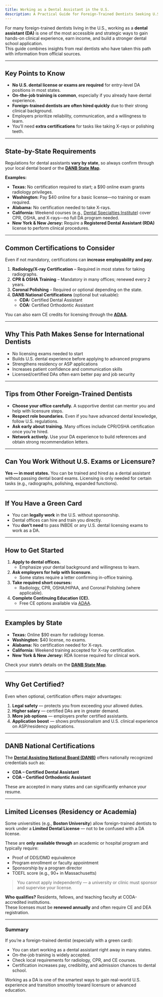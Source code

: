 ```yaml
---
title: Working as a Dental Assistant in the U.S.
description: A Practical Guide for Foreign-Trained Dentists Seeking U.S. Dental Experience
---
```


For many foreign-trained dentists living in the U.S., working as a **dental assistant (DA)** is one of the most accessible and strategic ways to gain hands-on clinical experience, earn income, and build a stronger dental school application.  
This guide combines insights from real dentists who have taken this path with information from official sources.

---

## Key Points to Know

- **No U.S. dental license or exams are required** for entry-level DA positions in most states.
- **On-the-job training is common**, especially if you already have dental experience.
- **Foreign-trained dentists are often hired quickly** due to their strong clinical background.
- Employers prioritize reliability, communication, and a willingness to learn.
- You’ll need **extra certifications** for tasks like taking X-rays or polishing teeth.

---

## State-by-State Requirements

Regulations for dental assistants **vary by state**, so always confirm through your local dental board or the [**DANB State Map**](professional.danb.stateRequirements).

**Examples:**

- **Texas:** No certification required to start; a $90 online exam grants radiology privileges.
- **Washington:** Pay $40 online for a basic license—no training or exam required.
- **Alabama:** No certification needed to take X-rays.
- **California:** Weekend courses (e.g., [Dental Specialties Institute](http://www.dental-specialties.com/)) cover CPR, OSHA, and X-rays—no full DA program needed.
- **New York & New Jersey:** Require a **Registered Dental Assistant (RDA)** license to perform clinical procedures.

---

## Common Certifications to Consider

Even if not mandatory, certifications can **increase employability and pay**.

1. **Radiology/X-ray Certification** – Required in most states for taking radiographs.
2. **CPR & OSHA Training** – Mandatory in many offices; renewed every 2 years.
3. **Coronal Polishing** – Required or optional depending on the state.
4. **DANB National Certifications** (optional but valuable):
   - **CDA:** Certified Dental Assistant
   - **COA:** Certified Orthodontic Assistant

You can also earn CE credits for licensing through the [**ADAA**](professional.adaa).

---

## Why This Path Makes Sense for International Dentists

- No licensing exams needed to start
- Builds U.S. dental experience before applying to advanced programs
- Strengthens residency or ASP applications
- Increases patient confidence and communication skills
- Licensed/certified DAs often earn better pay and job security

---

## Tips from Other Foreign-Trained Dentists

- **Choose your office carefully.** A supportive dentist can mentor you and help with licensure steps.
- **Respect role boundaries.** Even if you have advanced dental knowledge, follow U.S. regulations.
- **Ask early about training.** Many offices include CPR/OSHA certification once you’re hired.
- **Network actively.** Use your DA experience to build references and obtain strong recommendation letters.

---

## Can You Work Without U.S. Exams or Licensure?

**Yes — in most states.** You can be trained and hired as a dental assistant
without passing dental board exams. Licensing is only needed for certain tasks
(e.g., radiographs, polishing, expanded functions).

---

## If You Have a Green Card

- You can **legally work** in the U.S. without sponsorship.
- Dental offices can hire and train you directly.
- You **don’t need** to pass INBDE or any U.S. dental licensing exams to work as a DA.

---

## How to Get Started

1. **Apply to dental offices.**
   - Emphasize your dental background and willingness to learn.
2. **Ask employers for help with licensure.**
   - Some states require a letter confirming in-office training.
3. **Take required short courses:**
   - Radiology, CPR, OSHA/HIPAA, and Coronal Polishing (where applicable).
4. **Complete Continuing Education (CE).**
   - Free CE options available via [ADAA](professional.adaa).

---

## Examples by State

- **Texas:** Online $90 exam for radiology license.
- **Washington:** $40 license, no exams.
- **Alabama:** No certification needed for X-rays.
- **California:** Weekend training accepted for X-ray certification.
- **New York & New Jersey:** RDA license required for clinical work.

Check your state’s details on the [**DANB State Map**](professional.danb.stateRequirements).

---

## Why Get Certified?

Even when optional, certification offers major advantages:

1. **Legal safety** — protects you from exceeding your allowed duties.
2. **Higher salary** — certified DAs are in greater demand.
3. **More job options** — employers prefer certified assistants.
4. **Application boost** — shows professionalism and U.S. clinical experience on ASP/residency applications.

---

## DANB National Certifications

The [**Dental Assisting National Board (DANB)**](http://www.danb.org/) offers nationally recognized credentials such as:

- **CDA – Certified Dental Assistant**
- **COA – Certified Orthodontic Assistant**

These are accepted in many states and can significantly enhance your resume.

---

## Limited Licenses (Residency or Academia)

Some universities (e.g., **Boston University**) allow foreign-trained dentists to work under a **Limited Dental License** — not to be confused with a DA license.

These are **only available through** an academic or hospital program and typically require:

- Proof of DDS/DMD equivalence
- Program enrollment or faculty appointment
- Sponsorship by a program director
- TOEFL score (e.g., 90+ in Massachusetts)

> You cannot apply independently — a university or clinic must sponsor and supervise your license.

**Who qualifies?** Residents, fellows, and teaching faculty at CODA-accredited institutions.  
These licenses must be **renewed annually** and often require CE and DEA registration.

---

### Summary

If you’re a foreign-trained dentist (especially with a green card):

- You can start working as a dental assistant right away in many states.
- On-the-job training is widely accepted.
- Check local requirements for radiology, CPR, and CE courses.
- Certification increases pay, credibility, and admission chances to dental school.

Working as a DA is one of the smartest ways to gain real-world U.S. experience and transition smoothly toward licensure or advanced education.
